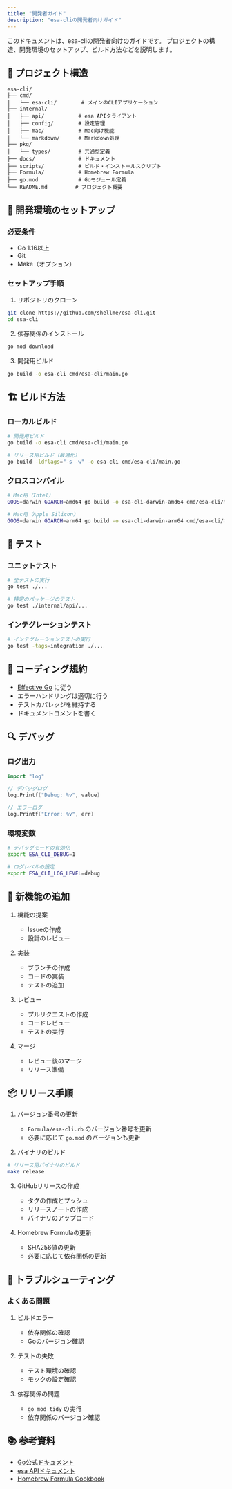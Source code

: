 ```yaml
---
title: "開発者ガイド"
description: "esa-cliの開発者向けガイド"
---
```


このドキュメントは、esa-cliの開発者向けのガイドです。
プロジェクトの構造、開発環境のセットアップ、ビルド方法などを説明します。

## 📁 プロジェクト構造

```
esa-cli/
├── cmd/
│   └── esa-cli/        # メインのCLIアプリケーション
├── internal/
│   ├── api/           # esa APIクライアント
│   ├── config/        # 設定管理
│   ├── mac/           # Mac向け機能
│   └── markdown/      # Markdown処理
├── pkg/
│   └── types/         # 共通型定義
├── docs/              # ドキュメント
├── scripts/           # ビルド・インストールスクリプト
├── Formula/           # Homebrew Formula
├── go.mod             # Goモジュール定義
└── README.md         # プロジェクト概要
```

## 🔧 開発環境のセットアップ

### 必要条件

- Go 1.16以上
- Git
- Make（オプション）

### セットアップ手順

1. リポジトリのクローン
```bash
git clone https://github.com/shellme/esa-cli.git
cd esa-cli
```

2. 依存関係のインストール
```bash
go mod download
```

3. 開発用ビルド
```bash
go build -o esa-cli cmd/esa-cli/main.go
```

## 🏗 ビルド方法

### ローカルビルド

```bash
# 開発用ビルド
go build -o esa-cli cmd/esa-cli/main.go

# リリース用ビルド（最適化）
go build -ldflags="-s -w" -o esa-cli cmd/esa-cli/main.go
```

### クロスコンパイル

```bash
# Mac用（Intel）
GOOS=darwin GOARCH=amd64 go build -o esa-cli-darwin-amd64 cmd/esa-cli/main.go

# Mac用（Apple Silicon）
GOOS=darwin GOARCH=arm64 go build -o esa-cli-darwin-arm64 cmd/esa-cli/main.go
```

## 🧪 テスト

### ユニットテスト

```bash
# 全テストの実行
go test ./...

# 特定のパッケージのテスト
go test ./internal/api/...
```

### インテグレーションテスト

```bash
# インテグレーションテストの実行
go test -tags=integration ./...
```

## 📝 コーディング規約

- [Effective Go](https://golang.org/doc/effective_go) に従う
- エラーハンドリングは適切に行う
- テストカバレッジを維持する
- ドキュメントコメントを書く

## 🔍 デバッグ

### ログ出力

```go
import "log"

// デバッグログ
log.Printf("Debug: %v", value)

// エラーログ
log.Printf("Error: %v", err)
```

### 環境変数

```bash
# デバッグモードの有効化
export ESA_CLI_DEBUG=1

# ログレベルの設定
export ESA_CLI_LOG_LEVEL=debug
```

## 🚀 新機能の追加

1. 機能の提案
   - Issueの作成
   - 設計のレビュー

2. 実装
   - ブランチの作成
   - コードの実装
   - テストの追加

3. レビュー
   - プルリクエストの作成
   - コードレビュー
   - テストの実行

4. マージ
   - レビュー後のマージ
   - リリース準備

## 📦 リリース手順

1. バージョン番号の更新
   - `Formula/esa-cli.rb` のバージョン番号を更新
   - 必要に応じて `go.mod` のバージョンも更新

2. バイナリのビルド
```bash
# リリース用バイナリのビルド
make release
```

3. GitHubリリースの作成
   - タグの作成とプッシュ
   - リリースノートの作成
   - バイナリのアップロード

4. Homebrew Formulaの更新
   - SHA256値の更新
   - 必要に応じて依存関係の更新

## 🔧 トラブルシューティング

### よくある問題

1. ビルドエラー
   - 依存関係の確認
   - Goのバージョン確認

2. テストの失敗
   - テスト環境の確認
   - モックの設定確認

3. 依存関係の問題
   - `go mod tidy` の実行
   - 依存関係のバージョン確認

## 📚 参考資料

- [Go公式ドキュメント](https://golang.org/doc/)
- [esa APIドキュメント](https://docs.esa.io/)
- [Homebrew Formula Cookbook](https://docs.brew.sh/Formula-Cookbook) 